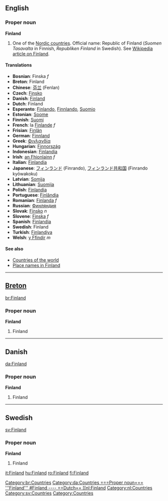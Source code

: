 ==English==
===Proper noun===
'''Finland'''
# One of the [[Nordic countries]]. Official name: Republic of Finland (''Suomen Tasavalta'' in Finnish, ''Republiken Finland'' in Swedish). See [[w:Finland|Wikipedia article on Finland]].

====Translations====
*'''Bosnian''': Finska ''f''
*'''Breton''': Finland
*'''Chinese''': [[芬兰]] (Fenlan)
*'''Czech''': [[Finsko]]
*'''Danish''': [[Finland]]
*'''Dutch''': Finland
*'''Esperanto''': [[Finlando]], [[Finnlando]], [[Suomio]]
*'''Estonian''': [[Soome]]
*'''Finnish''': [[Suomi]]
*'''French''': la [[Finlande]] ''f''
*'''Frisian''': [[Finlân]]
*'''German''': [[Finnland]]
*'''Greek''': [[Φινλανδία]]
*'''Hungarian''': [[Finnország]]
*'''Indonesian''': [[Finlandia]]
*'''Irish''': [[an Fhionlainn]] ''f''
*'''Italian''': [[Finlandia]]
*'''Japanese''': [[フィンランド]] (Finrando), [[フィンランド共和国]] (Finrando kyōwakoku)
*'''Latvian''': [[Somija]]
*'''Lithuanian''': [[Suomija]]
*'''Polish''': [[Finlandia]]
*'''Portuguese''': [[Finlândia]]
*'''Romanian''': [[Finlanda]] ''f''
*'''Russian''': [[Финляндия]]
*'''Slovak''': [[Fínsko]] ''n''
*'''Slovene''': [[Finska]] ''f''
*'''Spanish''': [[Finlandia]]
*'''Swedish''': Finland
*'''Turkish''': [[Finlandiya]]
*'''Welsh''': [[y Ffindir]] ''m''

====See also====
*[[Countries of the world]]
*[[Place names in Finland]]

----
==[[Breton]]==
[[br:Finland]]
[[Category:br:Countries]]
===Proper noun===
'''Finland'''
#Finland

----
==Danish==
[[da:Finland]]
[[Category:da:Countries
===Proper noun===
'''Finland'''
#Finland

----
==Dutch==
[[nl:Finland]]
[[Category:nl:Countries]]
===Proper noun===
'''Finland'''
#Finland

----
==Swedish==
[[sv:Finland]]
[[Category:sv:Countries]]
===Proper noun===
'''Finland'''
#Finland


[[Category:Countries]]

[[it:Finland]]
[[hu:Finland]]
[[ro:Finland]]
[[fi:Finland]]